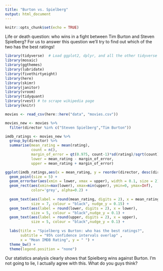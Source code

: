 ```yaml
---
title: "Burton vs. Spielberg"
output: html_document
---
```


```r
knitr::opts_chunk$set(echo = TRUE)
```

Life or death question: who wins in a fight between Tim Burton and Steven Spielberg?
For us to answer this question we'll try to find out which of the two has the best ratings!


```r
library(tidyverse)  # Load ggplot2, dplyr, and all the other tidyverse packages
library(mosaic)
library(ggthemes)
library(lubridate)
library(fivethirtyeight)
library(here)
library(skimr)
library(janitor)
library(vroom)
library(tidyquant)
library(rvest) # to scrape wikipedia page
library(knitr)
```


```r

movies <- read_csv(here::here("data", "movies.csv"))
```

```r

movies_new <- movies %>% 
  filter(director %in% c("Steven Spielberg","Tim Burton")) 

imdb_ratings <- movies_new %>%
  group_by(director) %>% 
  summarise(mean_rating = mean(rating),
            count = n(),
            margin_of_error = qt(0.975, count-1)*sd(rating)/sqrt(count),
            lower = mean_rating - margin_of_error,
            upper = mean_rating + margin_of_error)

ggplot(imdb_ratings,aes(x = mean_rating, y = reorder(director, desc(director)), colour = director)) + 
  geom_point(size = 5) +
  geom_errorbar(aes(xmin = lower, xmax = upper), width = 0.1, size = 2) +
  geom_rect(aes(xmin=max(lower), xmax=min(upper), ymin=0, ymax=Inf),
            color='grey', alpha=0.2) +
  
  geom_text(aes(label = round(mean_rating, digits = 2), x = mean_rating),
            size = 7, colour = "black", nudge_y = 0.15) + 
  geom_text(aes(label = round(lower, digits = 2), x = lower),
            size = 5, colour = "black",nudge_y = 0.1) +
  geom_text(aes(label = round(upper, digits = 2), x = upper),
            size = 5, colour = "black",nudge_y = 0.1) +
  
  labs(title = "Spielberg vs Burton: who has the best ratings?",
       subtitle = "95% confidence intervals overlap" ,
       x = "Mean IMDB Rating", y = " ") +
  theme_bw() +
  theme(legend.position = "none")
```
Our statistics analysis clearly shows that Spielberg wins against Burton.
I'm not going to lie, I actually agree with this. What do you guys think? 